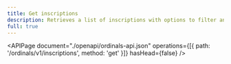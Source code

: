 ```yaml
---
title: Get inscriptions
description: Retrieves a list of inscriptions with options to filter and sort results.
full: true
---
```


<APIPage
  document="./openapi/ordinals-api.json"
  operations={[{ path: '/ordinals/v1/inscriptions', method: 'get' }]}
  hasHead={false}
/>